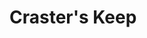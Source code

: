 
# Craster's Keep
<ProjectDetails
  floatRight
  region="Beyond the Wall"
  house="Free Folk"
  type="Keep"
  status="Completed"
  warp="/warp crasters"
  projectLead="JustCallMeJack"
  dateStarted="2016-04-09T07:00:00+00:00"
  dateCompleted="2016-04-09T07:00:00+00:00"
/>
